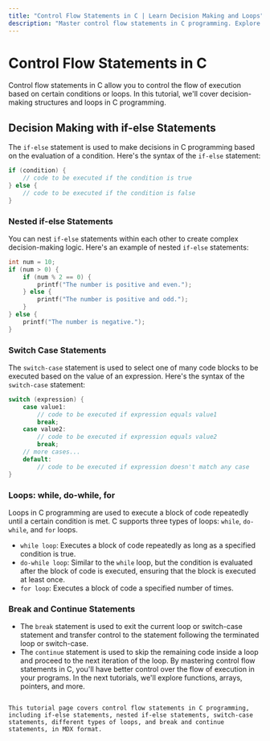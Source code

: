 ```yaml
---
title: "Control Flow Statements in C | Learn Decision Making and Loops"
description: "Master control flow statements in C programming. Explore if-else, nested if-else, switch-case statements, and different types of loops including while, do-while, and for loops. Learn about break and continue statements for better control over program flow."
---
```


# Control Flow Statements in C

Control flow statements in C allow you to control the flow of execution based on certain conditions or loops. In this tutorial, we'll cover decision-making structures and loops in C programming.

## Decision Making with if-else Statements

The `if-else` statement is used to make decisions in C programming based on the evaluation of a condition. Here's the syntax of the `if-else` statement:

```c
if (condition) {
    // code to be executed if the condition is true
} else {
    // code to be executed if the condition is false
}
```
### Nested if-else Statements
You can nest `if-else` statements within each other to create complex decision-making logic. Here's an example of nested `if-else` statements:

```c
int num = 10;
if (num > 0) {
    if (num % 2 == 0) {
        printf("The number is positive and even.");
    } else {
        printf("The number is positive and odd.");
    }
} else {
    printf("The number is negative.");
}
```
### Switch Case Statements
The `switch-case` statement is used to select one of many code blocks to be executed based on the value of an expression. Here's the syntax of the `switch-case` statement:

```c
switch (expression) {
    case value1:
        // code to be executed if expression equals value1
        break;
    case value2:
        // code to be executed if expression equals value2
        break;
    // more cases...
    default:
        // code to be executed if expression doesn't match any case
}
```
### Loops: while, do-while, for
Loops in C programming are used to execute a block of code repeatedly until a certain condition is met. C supports three types of loops: `while`, `do-while`, and `for` loops.

- `while loop`: Executes a block of code repeatedly as long as a specified condition is true.
- `do-while loop`: Similar to the `while` loop, but the condition is evaluated after the block of code is executed, ensuring that the block is executed at least once.
- `for loop`: Executes a block of code a specified number of times.
### Break and Continue Statements
- The `break` statement is used to exit the current loop or switch-case statement and transfer control to the statement following the terminated loop or switch-case.
- The `continue` statement is used to skip the remaining code inside a loop and proceed to the next iteration of the loop.
By mastering control flow statements in C, you'll have better control over the flow of execution in your programs. In the next tutorials, we'll explore functions, arrays, pointers, and more.

```arduino

This tutorial page covers control flow statements in C programming, including if-else statements, nested if-else statements, switch-case statements, different types of loops, and break and continue statements, in MDX format.
```
